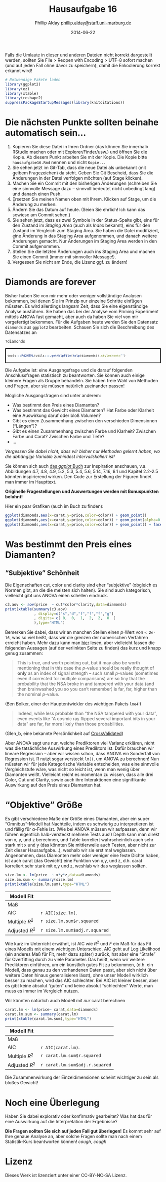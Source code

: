 % Hausaufgabe 16
% Phillip Alday <phillip.alday@staff.uni-marburg.de>
% 2014-06-22

Falls die Umlaute in dieser und anderen Dateien nicht korrekt dargestellt werden, sollten Sie File > Reopen with Encoding > UTF-8 sofort machen (und auf jeden Fall ohne davor zu speichern), damit die Enkodierung korrekt erkannt wird! 

```r
# Notwendige Pakete laden
library(ggplot2)
library(ez)
library(xtable)
library(reshape2)
suppressPackageStartupMessages(library(knitcitations))
```

# Die nächsten Punkte sollten beinahe automatisch sein...
1. Kopieren Sie diese Datei in Ihren Ordner (das können Sie innerhalb RStudio machen oder mit Explorer/Finder/usw.) und öffnen Sie die Kopie. Ab diesem Punkt arbeiten Sie mit der Kopie. Die Kopie bitte `hausaufgabe16.Rmd` nennen und nicht `Kopie...`
2. Sie sehen jetzt im Git-Tab, dass die neue Datei als unbekannt (mit gelbem Fragezeichen) da steht. Geben Sie Git Bescheid, dass Sie die Änderungen in der Datei verfolgen möchten (auf Stage klicken).
3. Machen Sie ein Commit mit den bisherigen Änderungen (schreiben Sie eine sinnvolle Message dazu -- sinnvoll bedeutet nicht unbedingt lang) und danach einen Push.
4. Ersetzen Sie meinen Namen oben mit Ihrem. Klicken auf Stage, um die Änderung zu merken.
5. Ändern Sie das Datum auf heute. (Seien Sie ehrlich! Ich kann das sowieso am Commit sehen.)
6. Sie sehen jetzt, dass es zwei Symbole in der Status-Spalte gibt, eins für den Zustand im *Staging Area* (auch als *Index* bekannt), eins für den Zustand im Vergleich zum Staging Area. Sie haben die Datei modifiziert, eine Änderung in das Staging Area aufgenommen, und danach weitere Änderungen gemacht. Nur Änderungen im Staging Area werden in den Commit aufgenommen.
7. Stellen Sie die letzten Änderungen auch ins Staging Area und machen Sie einen Commit (immer mit sinnvoller Message!).
8. Vergessen Sie nicht am Ende, die Lizenz ggf. zu ändern!

# Diamonds are forever 
Bisher haben Sie von mir mehr oder weniger vollständige Analysen bekommen, bei denen Sie im Prinzip nur einzelne Schritte einfügen müssten. Es wird allerdings langsam Zeit, dass Sie eine eigenständige Analyse ausführen. Sie haben das bei der Analyse vom Priming Experiment mittels ANOVA fast gemacht, aber auch da haben Sie viel von mir vorgefertigt bekommen. Für die Aufgaben heute werden Sie den Datensatz `diamonds` aus `ggplot2` bearbeiten. Schauen Sie sich die Beschreibung des Datensatzes an

```r
?diamonds
```
<div style="border: 2px solid black; padding: 5px; font-size: 80%;">
```r
tools:::Rd2HTML(utils:::.getHelpFile(help(diamonds)),stylesheet="")
```
</div>

Die Aufgabe ist: eine Ausgangsfrage und die darauf folgenden Anschlussfragen statistisch zu beantworten. Sie können auch einige kleinere Fragen als Gruppe behandeln. Sie haben freie Wahl von Methoden und Fragen, aber sie müssen natürlich zueinander passen!

Mögliche Ausgangsfragen sind unter anderem:

* Was bestimmt den Preis eines Diamanten?
* Was bestimmt das Gewicht eines Diamanten? Hat Farbe oder Klarheit eine Auswirkung daruf oder bloß Volumen?
* Gibt es einen Zusammenhang zwischen den verschieden Dimensionen ("Längen")? 
* Gibt es einen Zusammenhang zwischen Farbe und Klarheit? Zwischen Farbe und Carat? Zwischen Farbe und Tiefe?
* ...

*Vergessen Sie dabei nicht, dass wir bisher nur Methoden gelernt haben, wo die abhängige Variable zumindest intervallskaliert ist!*

Sie können sich auch [das *ggplot* Buch](http://dx.doi.org/10.1007/978-0-387-98141-3) zur Inspiration anschauen, v.a. Abbildungen 4.7, 4.8, 4.9, 5.2, 5.3, 5.4, 5.6, 5.14, 7.16, 9.1  und Kapitel 2.2-2.5 könnten inspirierend wirken. Den Code zur Erstellung der Figuren findet man immer im Haupttext.

**Originelle Fragestellungen und Auswertungen werden mit Bonuspunkten belohnt!** 

Hier ein paar Grafiken (auch im Buch zu finden):
```r
ggplot(diamonds,aes(x=carat,y=price,color=color)) + geom_point()
ggplot(diamonds,aes(x=carat,y=price,color=color)) + geom_point(alpha=0.3)
ggplot(diamonds,aes(x=carat,y=price,color=color)) + geom_point() + facet_wrap(~color)
```

# Was bestimmt den Preis eines Diamanten?

## "Subjektive" Schönheit
Die Eigenschaften cut, color und clarity sind eher "subjektive" (obgleich es Normen gibt, an die die meisten sich halten). Sie sind auch kategorisch, vielleicht gibt uns ANOVA einen schellen eindruck.
```r
c3.aov <- aov(price  ~ cut*color*clarity,data=diamonds)
print(xtable(summary(c3.aov)
             , display=c("s","d","f","f","f","g")
             , digits= c( 0,  0,  1,  2,  2,  0  )
             ),type="HTML")
```

Bemerken Sie dabei, dass wir an manchen Stellen einen $p$-Wert von ` < 2e-16 `, was so viel heißt, dass wir die grenzen der numerischen Verfahren erreicht haben. Mehr dazu kann man [hier](http://stats.stackexchange.com/questions/78839/why-does-r-have-a-minimum-p-value-of-le-2-22e-16-how-should-p-be-reported-in) lesen, aber vielleicht fassen die folgenden Aussagen (auf der verlinkten Seite zu finden) das kurz und knapp genug zusammen:

> This is true, and worth pointing out, but it may also be worth mentioning that in this case the $p$-value should be really thought of **only** as an index of signal strength -- such small $p$-values (sometimes even if corrected for multiple comparisons) are so tiny that the probability that the NSA broke in and tampered with your data (and then brainwashed you so you can't remember) is far, far, higher than the nominal $p$-value. 

(Ben Bolker, einer der Hauptentwickler des wichtigen Pakets `lme4`!)

> Indeed, while less probable than "the NSA tampered with your data", even events like "A cosmic ray flipped several important bits in your data" are far, far more likely than those probabilities. 

(Glen_b, eine bekannte Persönlichkeit auf [CrossValidated](http://stats.stackexchange.com/))

Aber ANOVA sagt uns nur, welche Prediktoren viel Varianz erklären, nicht was die tatsächliche Auswirkung eines Prediktors ist. Dafür brauchen wir lineare Regression -- aber wir wissen schon, dass ANOVA ein Sonderfall von Regression ist. R nutzt sogar versteckt `lm()`, um ANOVA zu berechnen! Nun müssten wir für jede Kategorische Variable entscheiden, was eine sinnvolle Vergleichstufe wäre, was nicht so leicht ist, wenn man wenig über Diamonten weißt. Vielleicht reicht es momentan zu wissen, dass alle drei Color, Cut und Clarity, sowie auch ihre Interaktionen eine signifikante Auswirkung auf den Preis eines Diamanten hat.

# "Objektive" Größe
Es gibt verschiedene Maße der Größe eines Diamanten, aber ein super "Omnibus"-Modell hat Nachteile, indem es schwierig zu interpretieren ist und fällig für $\alpha$-Fehle ist. (Wie bei ANOVA müssen wir aufpassen, denn wir führen eigentlich halb-versteckt mehrere Tests aus!) Depth kann man direkt von x, y, und z berechnen, und Table korreliert wahrscheinlich auch sehr stark mit x und y (das könnten Sie mittlerweile auch Testen, aber nicht zur Zeit dieser Hausaufgabe...), weshalb wir sie erst mal weglassen. Angenommen, dass Diamonten mehr oder weniger eine feste Dichte haben, ist auch carat (das Gewicht) eine Funktion von x,y, und z, d.h. carat korreliert sehr stark mit x,y und z, weshlab wir das weglassen sollten.

```r
size.lm <- lm(price  ~ x*y*z,data=diamonds)
size.lm.sum <- summary(size.lm)
print(xtable(size.lm.sum),type="HTML")
```

| Modell Fit     |                              |
|----------------|------------------------------|
| Maß            |                              |
| AIC            | `r AIC(size.lm)`.            |
| Multiple $R^2$ |`r size.lm.sum$r.squared`     |
| Adjusted $R^2$ |`r size.lm.sum$adj.r.squared` |


Wie kurz im Unterricht erwähnt, ist AIC wie $R^2$ und $F$ ein Maß für das Fit eines Modells mit einem wichtigen Unterschied. AIC geht auf Log Likelihood (ein anderes Maß für Fit, mehr dazu später) zurück, hat aber eine "Strafe" für Overfitting durch zu viele Parameter. Das heißt, wenn wir weitere Prediktoren einführen, um ein künstlich gutes Fit zu bekommen, (d.h. ein Modell, dass genau zu den vorhandenen Daten passt, aber sich nicht über weitere Daten hinaus generalisieren lässt), ohne unser Modell wirklich besser zu machen, wird das AIC schlechter. Bei AIC ist kleiner besser, aber es gibt keine absolut "guten" und keine absolut "schlechten" Werte, man muss es immer im Vergleich nutzen. 

Wir könnten natürlich auch Modell mit *nur* carat berechnen
```r
carat.lm <- lm(price~ carat,data=diamonds)
carat.lm.sum <- summary(carat.lm)
print(xtable(carat.lm.sum),type="HTML")
```

| Modell Fit     |                               |
|----------------|-------------------------------|
| Maß            |                               |
| AIC            | `r AIC(carat.lm)`.            |
| Multiple $R^2$ |`r carat.lm.sum$r.squared`     |
| Adjusted $R^2$ |`r carat.lm.sum$adj.r.squared` |

Die Zusammenwirkung der Einzeldimensionen scheint wichtiger zu sein als bloßes Gewicht!

# Noch eine Überlegung
Haben Sie dabei explorativ oder konfirmativ gearbeitet? Was hat das für eine Auswirkung auf die Interpretation der Ergebnisse?

**Die Fragen sollten Sie sich auf jeden Fall gut überlegen!** Es kommt sehr auf Ihre genaue Analyse an, aber solche Fragen sollte man nach einem Statistik-Kurs beantworten können! *cough, cough*

# Lizenz
Dieses Werk ist lizenziert unter einer CC-BY-NC-SA Lizenz.

